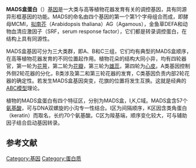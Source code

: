 {{chemref|time=2010-11-09T13:40:40+00:00}}
'''MADS盒蛋白'''（{{lang-en|MADS-box}}）[[基因|基因]]是一大类与高等植物花器发育有关的调控基因，具有同源异形框基因的功能。MADS的命名由四个基因的第一个第1个字母组合而成，即酵母MCMI，[[拟南芥|拟南芥]]（Arabidopsis thaliana）AG（Agamous），金鱼草DEFA和动物血清应激因子（SRF，serum response factor），它们都是转录调控蛋白，在结构上具有同源性。

MADS盒基因可分为三大类群，即A、B和C三组，它们均有典型的MADS盒顺序，在高等植物花器发育的不同位置起作用。植物花朵的结构大同小异，均有四轮器官，第一轮为[[花萼|花萼]]，第二轮为[[花瓣|花瓣]]，第三轮为[[雄蕊|雄蕊]]，第四轮为[[心皮|心皮]]。A类基因控制外侧2轮花器的分化，B类涉及第二和第三轮花器的发育，C类基因负责内部2轮花器的确定性。若发生MADS盒基因突变，花旗的位置将发生互换。这就是经典的[[ABC模型|ABC模型]]理论。

植物的MADS盒蛋白有四个特征区，分别为MADS盒，I,K,C域。MADS盒含57个[[氨基酸|氨基酸]]，可与DNA双螺旋的小沟专一性结合。I区为间隔顺序，K区因含类角蛋白（keratin）而取名，长约70个氨基酸。C区为羧基端，顺序变化较大，可与辅助因子结合启动基因转录。

==参考文献==
{{reflist}}
{{转录因子与细胞内受体|g4}}

[[Category:基因|Category:基因]]
[[Category:蛋白质|Category:蛋白质]]